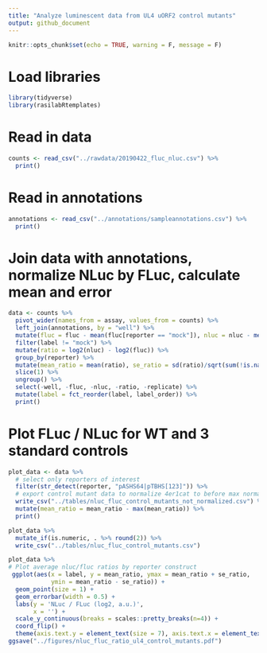 ```yaml
---
title: "Analyze luminescent data from UL4 uORF2 control mutants"
output: github_document
---
```


```r
knitr::opts_chunk$set(echo = TRUE, warning = F, message = F)
```

# Load libraries

```r
library(tidyverse)
library(rasilabRtemplates)
```

# Read in data

```r
counts <- read_csv("../rawdata/20190422_fluc_nluc.csv") %>% 
  print()
```

# Read in annotations

```r
annotations <- read_csv("../annotations/sampleannotations.csv") %>% 
  print()
```

# Join data with annotations, normalize NLuc by FLuc, calculate mean and error

```r
data <- counts %>% 
  pivot_wider(names_from = assay, values_from = counts) %>%
  left_join(annotations, by = "well") %>%
  mutate(fluc = fluc - mean(fluc[reporter == "mock"]), nluc = nluc - mean(nluc[reporter == "mock"])) %>%
  filter(label != "mock") %>% 
  mutate(ratio = log2(nluc) - log2(fluc)) %>% 
  group_by(reporter) %>% 
  mutate(mean_ratio = mean(ratio), se_ratio = sd(ratio)/sqrt(sum(!is.na(ratio)))) %>% 
  slice(1) %>% 
  ungroup() %>% 
  select(-well, -fluc, -nluc, -ratio, -replicate) %>%
  mutate(label = fct_reorder(label, label_order)) %>%
  print()
```
# Plot FLuc / NLuc for WT and 3 standard controls

```r
plot_data <- data %>%
  # select only reporters of interest
  filter(str_detect(reporter, "pASHS64|pTBHS[123]")) %>%
  # export control mutant data to normalize 4er1cat to before max normalizing
  write_csv("../tables/nluc_fluc_control_mutants_not_normalized.csv") %>%
  mutate(mean_ratio = mean_ratio - max(mean_ratio)) %>% 
  print()

plot_data %>% 
  mutate_if(is.numeric, . %>% round(2)) %>% 
  write_csv("../tables/nluc_fluc_control_mutants.csv")

plot_data %>%
# Plot average nluc/fluc ratios by reporter construct
 ggplot(aes(x = label, y = mean_ratio, ymax = mean_ratio + se_ratio,
            ymin = mean_ratio - se_ratio)) +  
  geom_point(size = 1) +
  geom_errorbar(width = 0.5) +
  labs(y = 'NLuc / FLuc (log2, a.u.)',
       x = '') +
  scale_y_continuous(breaks = scales::pretty_breaks(n=4)) +
  coord_flip() +
  theme(axis.text.y = element_text(size = 7), axis.text.x = element_text(size = 7))
ggsave("../figures/nluc_fluc_ratio_ul4_control_mutants.pdf")
```
